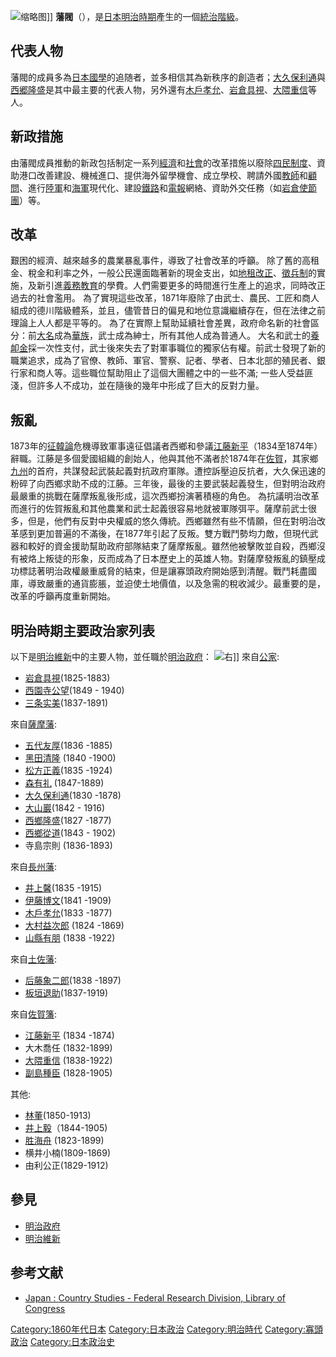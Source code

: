 
[[File:Toshimichi_Okubo_2.jpg|缩略图]]]]
'''藩閥'''（{{jpn|j=藩閥|hg=はんばつ|rm=hanbatsu|f=y}}），是[[日本|日本]][[明治時期|明治時期]]產生的一個[[統治階級|統治階級]]。

== 代表人物 ==
藩閥的成員多為[[日本國學|日本國學]]的追随者，並多相信其為新秩序的創造者；[[大久保利通|大久保利通]]與[[西郷隆盛|西郷隆盛]]是其中最主要的代表人物，另外還有[[木戶孝允|木戶孝允]]、[[岩倉具視|岩倉具視]]、[[大隈重信|大隈重信]]等人。

== 新政措施 ==
由藩閥成員推動的新政包括制定一系列[[经济|經濟]]和[[社会|社會]]的改革措施以廢除[[四民|四民制度]]、資助港口改善建設、機械進口、提供海外留學機會、成立學校、聘請外國[[教师|教師]]和[[顾问|顧問]]、進行[[陸軍|陸軍]]和[[海军|海軍]]現代化、建設[[铁路|鐵路]]和[[电报|電報]]網絡、資助外交任務（如[[岩倉使節團|岩倉使節團]]）等。

== 改革 ==
艱困的經濟、越來越多的農業暴亂事件，導致了社會改革的呼籲。 
除了舊的高租金、稅金和利率之外，一般公民還面臨著新的現金支出，如[[地租改正|地租改正]]、[[徵兵制|徵兵制]]的實施，及新引進[[義務教育|義務教育]]的學費。人們需要更多的時間進行生產上的追求，同時改正過去的社會濫用。 為了實現這些改革，1871年廢除了由武士、農民、工匠和商人組成的德川階級體系，並且，儘管昔日的偏見和地位意識繼續存在，但在法律之前理論上人人都是平等的。 為了在實際上幫助延續社會差異，政府命名新的社會區分：前[[大名_(稱謂)|大名]]成為[[華族|華族]]，武士成為紳士，所有其他人成為普通人。 大名和武士的[[養卹金|養卹金]]採一次性支付，武士後來失去了對軍事職位的獨家佔有權。前武士發現了新的職業追求，成為了官僚、教師、軍官、警察、記者、學者、日本北部的殖民者、銀行家和商人等。這些職位幫助阻止了這個大團體之中的一些不滿; 一些人受益匪淺，但許多人不成功，並在隨後的幾年中形成了巨大的反對力量。

== 叛亂 ==
1873年的[[征韓論|征韓論]]危機導致軍事遠征倡議者西鄉和參議[[江藤新平|江藤新平]]（1834至1874年）辭職。江藤是多個愛國組織的創始人，他與其他不滿者於1874年在[[佐賀|佐賀]]，其家鄉[[九州_(日本)|九州]]的首府，共謀發起武裝起義對抗政府軍隊。遭控訴壓迫反抗者，大久保迅速的粉碎了向西鄉求助不成的江藤。三年後，最後的主要武裝起義發生，但對明治政府最嚴重的挑戰在薩摩叛亂後形成，這次西鄉扮演著積極的角色。 為抗議明治改革而進行的佐賀叛亂和其他農業和武士起義很容易地就被軍隊弭平。薩摩前武士很多，但是，他們有反對中央權威的悠久傳統。西鄉雖然有些不情願，但在對明治改革感到更加普遍的不滿後，在1877年引起了反叛。雙方戰鬥勢均力敵，但現代武器和較好的資金援助幫助政府部隊結束了薩摩叛亂。雖然他被擊敗並自殺，西鄉沒有被烙上叛徒的形象，反而成為了日本歷史上的英雄人物。對薩摩發叛亂的鎮壓成功標誌著明治政權嚴重威脅的結束，但是讓寡頭政府開始感到清醒。戰鬥耗盡國庫，導致嚴重的通貨膨脹，並迫使土地價值，以及急需的稅收減少。最重要的是，改革的呼籲再度重新開始。

== 明治時期主要政治家列表 ==
以下是[[明治維新|明治維新]]中的主要人物，並任職於[[明治政府|明治政府]]：
[[File:TomomiIwakura.JPG|右]]]]
來自[[公家_(日本)|公家]]:
* [[岩倉具視|岩倉具視]](1825-1883)
* [[西園寺公望|西園寺公望]](1849 - 1940)
* [[三条实美|三条实美]](1837-1891)
來自[[薩摩藩|薩摩藩]]:
* [[五代友厚|五代友厚]](1836 -1885)
* [[黑田清隆|黑田清隆]] (1840 -1900)
* [[松方正義|松方正義]](1835 -1924)
* [[森有礼|森有礼]] (1847-1889)
* [[大久保利通|大久保利通]](1830 -1878)
* [[大山巖|大山巖]](1842 - 1916)
* [[西鄉隆盛|西鄉隆盛]](1827 -1877)
* [[西鄉從道|西鄉從道]](1843 - 1902)
* 寺島宗則 (1836-1893)
來自[[长州藩|長州藩]]:
* [[井上馨|井上馨]](1835 -1915)
* [[伊藤博文|伊藤博文]](1841 -1909)
* [[木戶孝允|木戶孝允]](1833 -1877)
* [[大村益次郎|大村益次郎]] (1824 -1869)
* [[山縣有朋|山縣有朋]] (1838 -1922)
來自[[土佐藩|土佐藩]]:
* [[后藤象二郎|后藤象二郎]](1838 -1897)
* [[板垣退助|板垣退助]](1837-1919)
來自[[佐賀藩|佐賀籓]]:
* [[江藤新平|江藤新平]] (1834 -1874)
* 大木喬任 (1832-1899)
* [[大隈重信|大隈重信]] (1838-1922)
* [[副島種臣|副島種臣]] (1828-1905)
其他:
* [[林董|林董]](1850-1913)
* [[井上毅|井上毅]]（1844-1905)
* [[胜海舟|胜海舟]] (1823-1899)
* 横井小楠(1809-1869)
* 由利公正(1829-1912)

== 參見 ==
* [[明治政府|明治政府]]
* [[明治维新|明治維新]]

== 参考文献 ==
* [http://lcweb2.loc.gov/frd/cs/jptoc.html Japan : Country Studies - Federal Research Division, Library of Congress]{{Webarchive|url=https://archive.is/20120526060143/lcweb2.loc.gov/frd/cs/jptoc.html |date=2012-05-26 }}
{{Loc}}

[[Category:1860年代日本|Category:1860年代日本]]
[[Category:日本政治|Category:日本政治]]
[[Category:明治時代|Category:明治時代]]
[[Category:寡頭政治|Category:寡頭政治]]
[[Category:日本政治史|Category:日本政治史]]